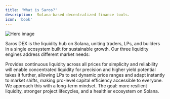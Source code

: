 ```yaml
---
title: 'What is Saros?'
description:  Solana-based decentralized finance tools.
icon: 'book'
---
```



<img
  src="/images/banner.png"
  alt="Hero image"
/>


Saros DEX is the liquidity hub on Solana, uniting traders, LPs, and builders in a single ecosystem built for sustainable growth. Our three liquidity engines address different market needs: 


<Card title="Saros AMM" icon="square-check" className="mb-4">
Provides continuous liquidity across all prices for simplicity and reliability
</Card>

<Card title="Saros CLMM (coming soon)" icon="square-check" className="mb-4">
will enable concentrated liquidity for precision and higher yield potential
</Card>

<Card title="Saros DLMM" icon="square-check" className="mb-4">
takes it further, allowing LPs to set dynamic price ranges and adapt instantly to market shifts, making pro-level capital efficiency accessible to everyone.
</Card>

<Note>
We approach this with a long-term mindset. The goal: more resilient liquidity, stronger project lifecycles, and a healthier ecosystem on Solana.
</Note>

